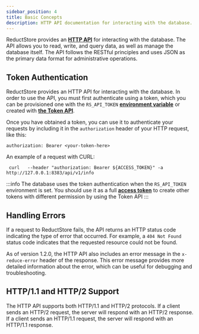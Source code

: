 ```yaml
---
sidebar_position: 4
title: Basic Concepts
description: HTTP API documentation for interacting with the database.
---
```


<head>
  <link rel="canonical" href="https://www.reduct.store/docs/http-api" />
</head>

ReductStore provides an **[HTTP API](./glossary#http-api)** for interacting with the database. The API allows you to read, write, and query data, as well as manage the database itself.
The API follows the RESTful principles and uses JSON as the primary data format for administrative operations.

## Token Authentication

ReductStore provides an HTTP API for interacting with the database. In order to use the API, you must first authenticate using a token, which you can be provisioned one with the `RS_API_TOKEN` **[environment variable](./configuration)** or created with [**the Token API**](./http-api/token-authentication).

Once you have obtained a token, you can use it to authenticate your requests by including it in the `authorization` header of your HTTP request, like this:

```
authorization: Bearer <your-token-here>
```

An example of a request with CURL:

```shell
 curl   --header "authorization: Bearer ${ACCESS_TOKEN}" -a http://127.0.0.1:8383/api/v1/info
```

:::info
The database uses the token authentication when the `RS_API_TOKEN` environment is set. You should use it as a full **[access token](./glossary#access-token)** to create other tokens with different permission by using the Token API
:::

## Handling Errors

If a request to ReductStore fails, the API returns an HTTP status code indicating the type of error that occurred. For example, a `404 Not Found` status code indicates that the requested resource could not be found.

As of version 1.2.0, the HTTP API also includes an error message in the `x-reduce-error` header of the response. This error message provides more detailed information about the error, which can be useful for debugging and troubleshooting.

## HTTP/1.1 and HTTP/2 Support

The HTTP API supports both HTTP/1.1 and HTTP/2 protocols. If a client sends an HTTP/2 request, the server will respond with an HTTP/2 response. If a client sends an HTTP/1.1 request, the server will respond with an HTTP/1.1 response.


<DocCardList />
